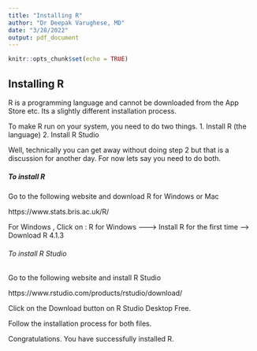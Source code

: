 ```yaml
---
title: "Installing R"
author: "Dr Deepak Varughese, MD"
date: "3/28/2022"
output: pdf_document
---
```


```r
knitr::opts_chunk$set(echo = TRUE)
```

## Installing R

R is a programming language and cannot be downloaded from the App Store etc. Its a slightly different installation process.  

To make R run on your system, you need to do two things. 
1. Install R (the language)
2. Install R Studio

Well, technically you can get away without doing step 2 but that is a discussion for another day. For now lets say you need to do both. 

##### To install R 

Go to the following website and download R for Windows or Mac

https://www.stats.bris.ac.uk/R/

For Windows , Click on : R for Windows --------> Install R for the first time ------> Download R 4.1.3

###### To install R Studio 

Go to the following website and install R Studio

https://www.rstudio.com/products/rstudio/download/

Click on the Download button on R Studio Desktop Free. 



 Follow the installation process for both files. 
 
 Congratulations. You have successfully installed R. 